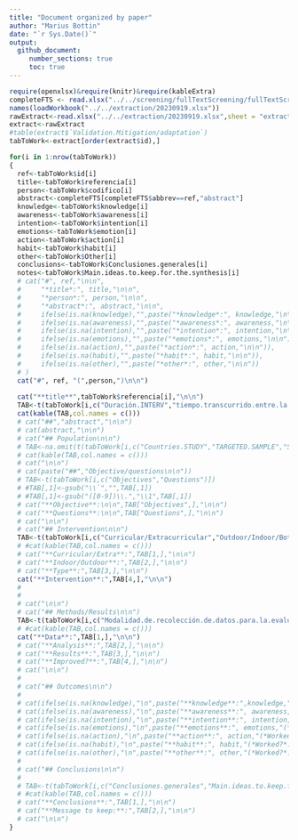 ```yaml
---
title: "Document organized by paper"
author: "Marius Bottin"
date: "`r Sys.Date()`"
output: 
  github_document:
     number_sections: true
     toc: true
---
```


```r
require(openxlsx)&require(knitr)&require(kableExtra)
completeFTS <- read.xlsx("../../screening/fullTextScreening/fullTextScreening.xlsx")
names(loadWorkbook("../../extraction/20230919.xlsx"))
rawExtract<-read.xlsx("../../extraction/20230919.xlsx",sheet = "extraction ",startRow = 2)
extract<-rawExtract
#table(extract$`Validation.Mitigation/adaptation`)
tabToWork<-extract[order(extract$id),]
```

```r
for(i in 1:nrow(tabToWork))
{
  ref<-tabToWork$id[i]
  title<-tabToWork$referencia[i]
  person<-tabToWork$codifico[i]
  abstract<-completeFTS[completeFTS$abbrev==ref,"abstract"]
  knowledge<-tabToWork$knowledge[i]
  awareness<-tabToWork$awareness[i]
  intention<-tabToWork$intention[i]
  emotions<-tabToWork$emotion[i]
  action<-tabToWork$action[i]
  habit<-tabToWork$habit[i]
  other<-tabToWork$Other[i]
  conclusions<-tabToWork$Conclusiones.generales[i]
  notes<-tabToWork$Main.ideas.to.keep.for.the.synthesis[i]
  # cat("#", ref,"\n\n",
  #     "*title*:", title,"\n\n",
  #     "*person*:", person,"\n\n",
  #     "*abstract*:", abstract,"\n\n",
  #     ifelse(is.na(knowledge),"",paste("*knowledge*:", knowledge,"\n\n")),
  #     ifelse(is.na(awareness),"",paste("*awareness*:", awareness,"\n\n")),
  #     ifelse(is.na(intention),"",paste("*intention*:", intention,"\n\n")),
  #     ifelse(is.na(emotions),"",paste("*emotions*:", emotions,"\n\n")),
  #     ifelse(is.na(action),"",paste("*action*:", action,"\n\n")),
  #     ifelse(is.na(habit),"",paste("*habit*:", habit,"\n\n")),
  #     ifelse(is.na(other),"",paste("*other*:", other,"\n\n"))
  # )
  cat("#", ref, "(",person,")\n\n")
  
  cat("**title**",tabToWork$referencia[i],"\n\n")
  TAB<-t(tabToWork[i,c("Duración.INTERV","tiempo.transcurrido.entre.la.intervencion.y.prueba","tiempo.transcurrido.entre.la.medicion.post.(ultima).y.sostenibilidad")])
  cat(kable(TAB,col.names = c()))
  # cat("##","abstract","\n\n")
  # cat(abstract,"\n\n")
  # cat("## Population\n\n")
  # TAB<-na.omit(t(tabToWork[i,c("Countries.STUDY","TARGETED.SAMPLE","SAMPLE","sample.size","age_min","age_max","mean.age","urban.vs.rural")]))
  # cat(kable(TAB,col.names = c()))
  # cat("\n\n")
  # cat(paste("##","Objective/questions\n\n"))
  # TAB<-t(tabToWork[i,c("Objectives","Questions")])
  # #TAB[,1]<-gsub("\\`","",TAB[,1])
  # #TAB[,1]<-gsub("([0-9])\\.","\\1",TAB[,1])
  # cat("**Objective**:\n\n",TAB["Objectives",],"\n\n")
  # cat("**Questions**:\n\n",TAB["Questions",],"\n\n")
  # cat("\n\n")
  # cat("## Intervention\n\n")
  TAB<-t(tabToWork[i,c("Curricular/Extracurricular","Outdoor/Indoor/Both","Type.of.intervention","Descripcion.de.intervención")])
  # #cat(kable(TAB,col.names = c()))
  # cat("**Curricular/Extra**:",TAB[1,],"\n\n")
  # cat("**Indoor/Outdoor**:",TAB[2,],"\n\n")
  # cat("**Type**:",TAB[3,],"\n\n")
  cat("**Intervention**:",TAB[4,],"\n\n")
  # 
  # 
  # cat("\n\n")
  # cat("## Methods/Results\n\n")
  TAB<-t(tabToWork[i,c("Modalidad.de.recolección.de.datos.para.la.evaluación.del.efecto","Analysis.technique","Resultados.obtenidos.por.cada.outcome","Which.aspect.has.improved.or.not?")])
  # #cat(kable(TAB,col.names = c()))
  cat("**Data**:",TAB[1,],"\n\n")
  # cat("**Analysis**:",TAB[2,],"\n\n")
  # cat("**Results**:",TAB[3,],"\n\n")
  # cat("**Improved?**:",TAB[4,],"\n\n")
  # cat("\n\n")
  # 
  # cat("## Outcomes\n\n")
  # 
  # cat(ifelse(is.na(knowledge),"\n",paste("**knowledge**:",knowledge,"(*Worked?*:",tabToWork$`knowledge.did.it.work?`[i], ")\n\n")))
  # cat(ifelse(is.na(awareness),"\n",paste("**awareness**:", awareness,"(*Worked?*:",tabToWork$`awareness.did.it.work?`[i],")\n\n")))
  # cat(ifelse(is.na(intention),"\n",paste("**intention**:", intention,"(*Worked?*:",tabToWork$`intention.,.did.it.work?`[i],")\n\n")))
  # cat(ifelse(is.na(emotions),"\n",paste("**emotions**:", emotions,"(*Worked?*:",tabToWork$`emotion,.did.it.work?`[i],")\n\n")))
  # cat(ifelse(is.na(action),"\n",paste("**action**:", action,"(*Worked?*:",tabToWork$`action,.did.it.work?`[i],")\n\n")))
  # cat(ifelse(is.na(habit),"\n",paste("**habit**:", habit,"(*Worked?*:",tabToWork$`habit,.did.it.work?`[i],")\n\n")))
  # cat(ifelse(is.na(other),"\n",paste("**other**:", other,"(*Worked?*:",tabToWork$`Other,.did.it.work`[i],")\n\n")))
  # 
  # cat("## Conclusions\n\n")
  # 
  # TAB<-t(tabToWork[i,c("Conclusiones.generales","Main.ideas.to.keep.for.the.synthesis")])
  # #cat(kable(TAB,col.names = c()))
  # cat("**Conclusions**:",TAB[1,],"\n\n")
  # cat("**Message to keep:**:",TAB[2,],"\n\n")
  # cat("\n\n")
}
```


